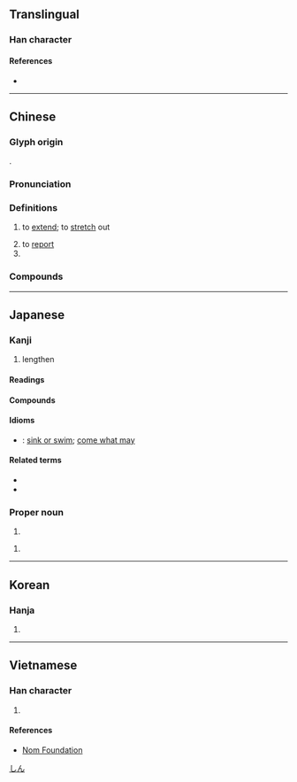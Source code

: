 {{character info/new}}
==Translingual==

===Han character===
{{Han char|rn=9|rad=人|as=05|sn=7|four=25206|canj=OLWL|ids=⿰亻申}}

====References====
* {{Han ref|kx=0097.060|dkj=00481|dj=0205.120|hdz=10133.020|uh=4F38|ud=20280|bh=A6F9|bd=42745}}

----

==Chinese==
{{zh-forms}}

===Glyph origin===
{{Han etym}}
{{Han compound|alt1=亻|人|申|ls=psc|c1=s|c2=p|t1=man}}.

===Pronunciation===
{{zh-pron
|m=shēn
|c=san1
|h=pfs=chhûn/sṳ̂n
|h_note=chhûn - vernacular; sṳ̂n - literary
|mn=sin/chhun/qz,xm:chhng
|mn_note=sin - literary; chhun/chhng - vernacular
|mn-t=cung1/sing1
|mn-t_note=cung1 - vernacular; sing1 - literary
|mc=y
|oc=y
|ma=
|cat=v,pn
}}

===Definitions===
{{zh-hanzi}}

# to [[extend]]; to [[stretch]] out
#: {{zh-x|伸長 兩 隻 手|to extend two hands}}
# to [[report]]
# {{surname|lang=zh}}

===Compounds===
{{zh-der|伸鉤索鐵|伸舌頭|伸張|伸出|伸志|伸出援手|伸懶腰|伸頭探腦|伸頭縮頸|伸腰|伸手牌|伸剖|伸張正義|小屈大伸|延伸|伸縮縫|伸縮尺|伸縮|伸手|屈伸|屈一伸萬|平伸|仰首伸眉|伸眉|伸開|伸腿瞪眼|伸展|伸直|伸冤|伸長|伸腿|伸眉吐氣|以屈求伸|欠伸|握鉤伸鐵|眉頭不伸|有屈無伸|詘寸伸尺|能屈能伸|顰伸|蠖屈求伸|轉伸}}

----

==Japanese==

===Kanji===
{{ja-kanji|grade=c|rs=人05}}

# lengthen

====Readings====
{{ja-readings
|on=しん
|kun=の-びる, の-べる, の-ばす
}}

====Compounds====
{{der5|lang=ja|{{ja-l|伸筋}}
|{{ja-l|伸縮}}
|{{ja-l|伸張}}
|{{ja-l|伸長}}, {{ja-l|伸暢}}
|{{ja-l|伸展}}
|{{ja-l|伸度}}
}}

====Idioms====
* {{ja-r|伸るか反るか|のる か そる か}}: [[sink or swim]]; [[come what may]]

====Related terms====
* {{l|ja|伸す}}
* {{l|ja|伸べ広げる}}

===Proper noun===
{{ja-pos|proper|しん}}

# {{given name|male|lang=ja}}

{{ja-pos|proper|のぶる}}

# {{given name|male|lang=ja}}

[[Category:Japanese male given names|しん]]

----

==Korean==

===Hanja===
{{ko-hanja|hangeul=신|rv=sin|mr=sin}}

# {{defn|lang=ko|sort=人05}}

----

==Vietnamese==

===Han character===
{{vi-hantu|[[thân]]|rs=人05}}

# {{defn|lang=vi|sort=人05}}

====References====
* [http://nomfoundation.org/common/nom_details.php?codepoint=4f38 Nom Foundation]
